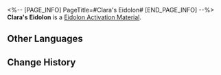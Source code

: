 <%-- [PAGE_INFO]
PageTitle=#Clara's Eidolon#
[END_PAGE_INFO] --%>
{{Item Infobox
|id          = 11107
|image       = Item Clara's Eidolon.png
|type        = Eidolon Activation Material
|invCategory = 
|rarity      = 5
|effect      = Material for raising Clara's Eidolon Level.
|description = 
}}
'''Clara's Eidolon''' is a [[Eidolon Activation Material]].

==Other Languages==
{{Other Languages
|en   = Clara's Eidolon
|zhs  = 【克拉拉】的星魂
|zht  = 【克拉拉】的星魂
|ja   = 「クラーラ」の星魂
|ko   = [클라라]의 성혼
|es   = Eidolon de Clara
|fr   = Eidolon de Clara
|ru   = Эйдолон Клары
|th   = Eidolon ของ Clara
|vi   = Tinh Hồn Clara
|de   = Claras Eidolon
|id   = Clara's Eidolon
|pt   = Eidolon de Clara
}}

==Change History==
{{Change History|2.0}}